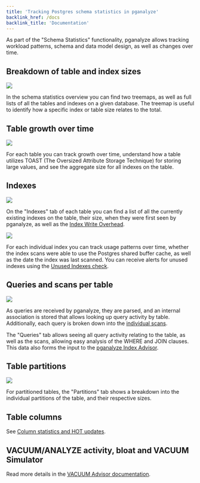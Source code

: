 ```yaml
---
title: 'Tracking Postgres schema statistics in pganalyze'
backlink_href: /docs
backlink_title: 'Documentation'
---
```


As part of the "Schema Statistics" functionality, pganalyze allows tracking workload patterns, schema and data model design, as well as changes over time.

## Breakdown of table and index sizes

![](table-treemap.png)

In the schema statistics overview you can find two treemaps, as well as full lists of all the tables and indexes on a given database. The treemap is useful to identify how a specific index or table size relates to the total.

## Table growth over time

![](table-growth.png)

For each table you can track growth over time, understand how a table utilizes TOAST (The Oversized Attribute Storage Technique) for storing large values, and see the aggregate size for all indexes on the table.

## Indexes

![](index-list.png)

On the "Indexes" tab of each table you can find a list of all the currently existing indexes on the table, their size, when they were first seen by pganalyze, as well as the [Index Write Overhead](/docs/indexing-engine/index-write-overhead).

![](index-details.png)

For each individual index you can track usage patterns over time, whether the index scans were able to use the Postgres shared buffer cache, as well as the date the index was last scanned. You can receive alerts for unused indexes using the [Unused Indexes check](/docs/checks/schema/index_unused).

## Queries and scans per table

![](table-queries-and-scans.png)

As queries are received by pganalyze, they are parsed, and an internal association is stored that allows looking up query activity by table. Additionally, each query is broken down into the [individual scans](/docs/indexing-engine/query-to-scan-breakdown).

The "Queries" tab allows seeing all query activity relating to the table, as well as the scans, allowing easy analysis of the WHERE and JOIN clauses. This data also forms the input to the [pganalyze Index Advisor](/docs/index-advisor/getting-started).

## Table partitions

![](table-partitions.png)

For partitioned tables, the "Partitions" tab shows a breakdown into the individual partitions of the table, and their respective sizes.

## Table columns

See [Column statistics and HOT updates](/docs/schema-statistics/columns-hot-updates).

## VACUUM/ANALYZE activity, bloat and VACUUM Simulator

Read more details in the [VACUUM Advisor documentation](/docs/vacuum-advisor/per-table-activity).
